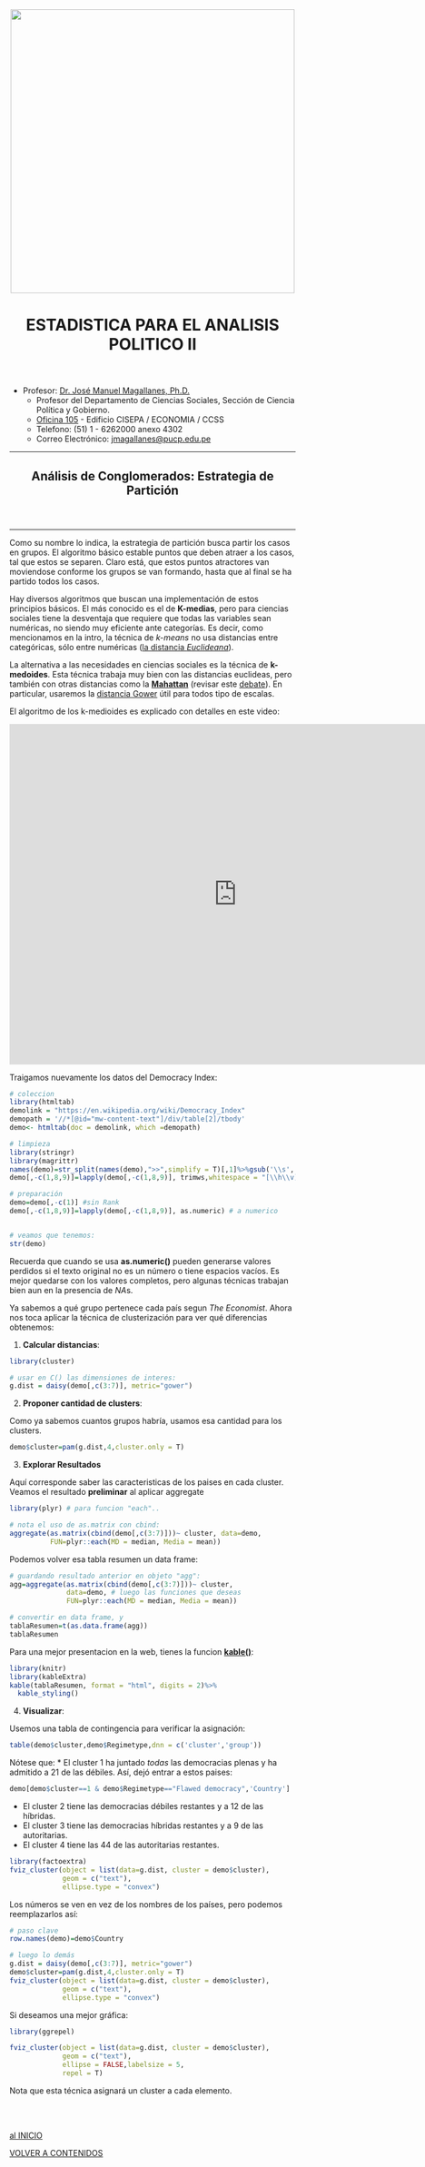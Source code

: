 <center><img src="https://github.com/PoliticayGobiernoPUCP/estadistica_anapol2/raw/master/PICS/LOGO_PUCP.png" width="500"></center>

<center> <header><h1>ESTADISTICA PARA EL ANALISIS POLITICO II</h1>  </header></center>

* Profesor:  <a href="http://www.pucp.edu.pe/profesor/jose-manuel-magallanes/" target="_blank">Dr. José Manuel Magallanes, Ph.D.</a> <br>
    - Profesor del Departamento de Ciencias Sociales, Sección de Ciencia Política y Gobierno.
    - [Oficina 105](https://goo.gl/maps/xuGeG6o9di1i1y5m6) - Edificio CISEPA / ECONOMIA / CCSS
    - Telefono: (51) 1 - 6262000 anexo 4302
    - Correo Electrónico: [jmagallanes@pucp.edu.pe](mailto:jmagallanes@pucp.edu.pe)
    

____

<center> <header><h2>Análisis de Conglomerados: Estrategia de Partición</h2>  </header></center>
____

Como su nombre lo indica, la estrategia de partición busca partir los casos en grupos. El algoritmo básico estable puntos que deben atraer a los casos, tal que estos se separen. Claro está, que estos puntos atractores van moviendose conforme los grupos se van formando, hasta que al final se ha partido todos los casos. 

Hay diversos algoritmos que buscan una implementación de estos principios básicos. El más conocido es el de **K-medias**, pero para ciencias sociales tiene la desventaja que requiere que todas las variables sean numéricas, no siendo muy eficiente ante categorías. Es decir, como mencionamos en la intro, la técnica de *k-means* no usa distancias entre categóricas, sólo entre numéricas ([la distancia _Euclideana_](https://en.wikipedia.org/wiki/Euclidean_distance)).

La alternativa a las necesidades en ciencias sociales es la técnica de **k-medoides**. Esta técnica trabaja muy bien con las distancias euclideas, pero también con otras distancias como la [**Mahattan**](https://en.wikipedia.org/wiki/Taxicab_geometry) (revisar este [debate](https://datascience.stackexchange.com/questions/20075/when-would-one-use-manhattan-distance-as-opposite-to-euclidean-distance)). En particular, usaremos la [distancia Gower](https://www.linkedin.com/pulse/simplifying-gower-coefficient-vineet-tanna) útil para todos tipo de escalas.

El algoritmo de los k-medioides es explicado con detalles en este video:

<iframe width="800" height="600" src="https://www.youtube.com/embed/GApaAnGx3Fw" frameborder="0" allow="accelerometer; autoplay; encrypted-media; gyroscope; picture-in-picture" allowfullscreen></iframe>



Traigamos nuevamente los datos del Democracy Index:

```r
# coleccion
library(htmltab)
demolink = "https://en.wikipedia.org/wiki/Democracy_Index"
demopath = '//*[@id="mw-content-text"]/div/table[2]/tbody'
demo<- htmltab(doc = demolink, which =demopath)

# limpieza
library(stringr)
library(magrittr)
names(demo)=str_split(names(demo),">>",simplify = T)[,1]%>%gsub('\\s','',.)
demo[,-c(1,8,9)]=lapply(demo[,-c(1,8,9)], trimws,whitespace = "[\\h\\v]") # no blanks

# preparación
demo=demo[,-c(1)] #sin Rank
demo[,-c(1,8,9)]=lapply(demo[,-c(1,8,9)], as.numeric) # a numerico


# veamos que tenemos:
str(demo)
```

Recuerda que cuando se usa **as.numeric()** pueden generarse valores perdidos si el texto original no es un número o tiene espacios vacíos. Es mejor quedarse con los valores completos, pero algunas técnicas trabajan bien aun en la presencia de *NA*s. 

Ya sabemos a qué grupo pertenece cada país segun _The Economist_. Ahora nos toca aplicar la técnica de clusterización para ver qué diferencias obtenemos:

1. **Calcular distancias**:

```r
library(cluster)

# usar en C() las dimensiones de interes:
g.dist = daisy(demo[,c(3:7)], metric="gower")
```

2. **Proponer cantidad de clusters**:

Como ya sabemos cuantos grupos habría, usamos esa cantidad para los clusters.

```r
demo$cluster=pam(g.dist,4,cluster.only = T)
```


3. **Explorar Resultados**

Aquí corresponde saber las caracteristicas de los paises en cada cluster. Veamos el resultado **preliminar** al aplicar aggregate

```r
library(plyr) # para funcion "each"..

# nota el uso de as.matrix con cbind:
aggregate(as.matrix(cbind(demo[,c(3:7)]))~ cluster, data=demo,
          FUN=plyr::each(MD = median, Media = mean))
```

Podemos volver esa tabla resumen un data frame:

```r
# guardando resultado anterior en objeto "agg": 
agg=aggregate(as.matrix(cbind(demo[,c(3:7)]))~ cluster, 
              data=demo, # luego las funciones que deseas
              FUN=plyr::each(MD = median, Media = mean))

# convertir en data frame, y 
tablaResumen=t(as.data.frame(agg))
tablaResumen
```

Para una mejor presentacion en la web, tienes la funcion **[kable()](https://cran.r-project.org/web/packages/kableExtra/vignettes/awesome_table_in_html.html)**:

```r
library(knitr)
library(kableExtra)
kable(tablaResumen, format = "html", digits = 2)%>%
  kable_styling()
```


4. **Visualizar**:

Usemos una tabla de contingencia para verificar la asignación:

```r
table(demo$cluster,demo$Regimetype,dnn = c('cluster','group'))
```

Nótese que:
* El cluster 1 ha juntado _todas_ las democracias plenas y ha admitido a 21 de las débiles. Así, dejó entrar a estos paises:
```r
demo[demo$cluster==1 & demo$Regimetype=="Flawed democracy",'Country']
```


* El cluster 2 tiene las democracias débiles restantes y a 12 de las híbridas.
* El cluster 3 tiene las democracias híbridas restantes y a 9 de las autoritarias.
* El cluster 4 tiene las 44 de las autoritarias restantes.


```r
library(factoextra)
fviz_cluster(object = list(data=g.dist, cluster = demo$cluster),
             geom = c("text"), 
             ellipse.type = "convex")
```

Los números se ven en vez de los nombres de los países, pero podemos reemplazarlos así:

```r
# paso clave
row.names(demo)=demo$Country

# luego lo demás
g.dist = daisy(demo[,c(3:7)], metric="gower")
demo$cluster=pam(g.dist,4,cluster.only = T)
fviz_cluster(object = list(data=g.dist, cluster = demo$cluster),
             geom = c("text"), 
             ellipse.type = "convex")
```

Si deseamos una mejor gráfica:

```r
library(ggrepel)

fviz_cluster(object = list(data=g.dist, cluster = demo$cluster),
             geom = c("text"), 
             ellipse = FALSE,labelsize = 5,
             repel = T)

```

Nota que esta técnica asignará un cluster a cada elemento.

<br></br>

[al INICIO](#beginning)

[VOLVER A CONTENIDOS](https://politicaygobiernopucp.github.io/estadistica_anapol2/)

